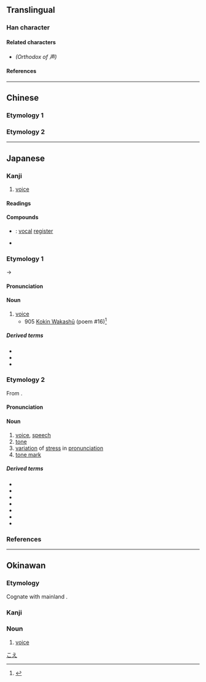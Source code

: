 {{also|聲}}
{{character info/new}}
==Translingual==
{{stroke order|strokes=7}}
{{ja-forms|声|声|[[聲]]}}

===Han character===
{{Han char|rn=33|rad=士|as=04|sn=7|four=40207|canj=GAH|ids=⿱士𠃜}}

====Related characters====
* {{l|mul|[[聲]]}} ''(Orthodox {{w|Traditional Chinese|traditional form}} of 声)''

====References====
{{Han ref|kx=0243.040|dkj=05645|dj=0483.060|hdz=10429.010|uh=58F0}}

----

==Chinese==

===Etymology 1===
{{zh-see|聲|sv}}

===Etymology 2===
{{zh-see|磬|v}}

----

==Japanese==
{{ja-kanji forms|声|聲}}

===Kanji===
{{ja-kanji|grade=2|rs=士04|kyu=聲}}

# [[voice]]

====Readings====
{{ja-readings
|goon=しょう<しやう
|kanon=せい
|kun=こえ-<こゑ-, こわ-
|nanori=おと, かた, ちか, な, のぶ, もり
}}

====Compounds====
* {{ja-r|声%区|せい%く}}: [[vocal]] [[register]]
* {{ja-r|乱声|らんじょう}}

===Etymology 1===
{{wikipedia|lang=ja}}
{{ja-kanjitab|こえ|yomi=k}}
{{IPAchar|/kowe/}} → {{IPAchar|/koe/}}

====Pronunciation====
{{ja-pron|yomi=k|こえ|acc=1|acc_ref=DJR,NHK}}

====Noun====
{{ja-noun|kyu=聲|こえ|hhira=こゑ}}

# [[voice]]
#* 905 [[w:Kokin Wakashū|Kokin Wakashū]] (poem #16)<ref>{{cite-book|last=Kojima|first=Noriyuki|coauthors=Arai Eizō|title=Shin Nihon Koten Bungaku Taikei 5: [[w:Kokin Wakashū|Kokin Wakashū]]|publisher=[[w:Iwanami Shoten Publishing|Iwanami Shoten]]|date=1989|origyear=905|lang=ja|isbn=4-00-240005-0}}</ref>
#*: {{ja-usex|野%辺 ちかく 家%居 しせれば うぐひす の なくなる '''こゑ''' は 朝な 朝な きく|の%べ ちかく いへ%ゐ しせれば うぐひす の なくなる '''こゑ''' は あさな あさな きく|rom=nobe chikaku iei shisereba uguisu no naku naru '''koe''' ni wa asa na asa na kiku|Because I make my home near the fields and meadows, each and every morning, I hear the '''song''' of the mountain thrush trilling spring.<ref>{{cite-book|1996|Laurel Rasplica Rodd, Mary Catherine Henkenius|Kokinshū - A Collection of Poems Ancient and Modern|page=29}}</ref>
}}

=====Derived terms=====
* {{ja-r|呻き声|うめきごえ|[[groan]], [[moan]]}}
* {{ja-r|声を殺す|こえ を ころす}}
* {{ja-r|声を出す|こえ を だす}}

===Etymology 2===
{{ja-kanjitab|しょう|yomi=o}}
From {{bor|ja|sort=しょう|ltc|-}} {{ltc-l|聲}}.

====Pronunciation====
{{ja-pron|yomi=goon|しょう}}

====Noun====
{{ja-noun|kyu=聲|しょう|hhira=しやう}}

# [[voice]], [[speech]]
# [[tone]]
# [[variation]] of [[stress]] in [[pronunciation]]
# [[tone mark]]

=====Derived terms=====
* {{ja-r|去%声|きょ%しょう}}
* {{ja-r|四%声|し%しょう}}
* {{ja-r|声%点|しょう%てん}}
* {{ja-r|上%声|じょう%しょう}}
* {{ja-r|入%声|にっ%しょう}}
* {{ja-r|平%声|ひょう%しょう}}
* {{ja-r|連%声|れん%じょう}}

===References===
<references/>

[[Category:Japanese basic words|こえ]]
{{c|ja|Sound|sort=こえ}}

----

==Okinawan==

===Etymology===
Cognate with mainland {{cog|ja|声|tr=koe}}.

===Kanji===
{{head|ryu|Han characters|hiragana|くぃー|romaji|kwī}}

===Noun===
{{head|ryu|noun|hiragana|くぃー|romaji|kwī|sort=くぃー}}

# [[voice]]

{{c|ryu|Sound|sort=くぃー}}